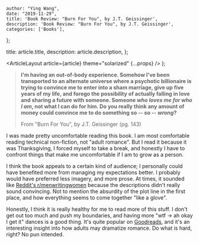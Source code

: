 
    author: "Ying Wang",
    date: "2019-11-29",
    title: 'Book Review: "Burn For You", by J.T. Geissinger',
    description: 'Book Review: "Burn For You", by J.T. Geissinger',
    categories: ['Books'],
};

  title: article.title,
  description: article.description,
};

  <ArticleLayout article={article} theme="solarized" {...props} />
);

> **I'm having an out-of-body experience. Somehow I've been transported to an
> alternate universe where a psychotic billionaire is trying to convince me to
> enter into a sham marriage, give up five years of my life, and forego the
> possibility of actually falling in love and sharing a future with someone.
> Someone _who loves me for who I am_, not what I can do for him. Do you really
> think any amount of money could convince me to do something so -- so --
> _wrong_?**
>
> From "Burn For You", by J.T. Geissinger (pg. 143)

I was made pretty uncomfortable reading this book. I am most comfortable reading
technical non-fiction, not "adult romance". But I read it because it was
Thanksgiving, I forced myself to take a break, and honestly I have to confront
things that make me uncomfortable if I am to grow as a person.

I think the book appeals to a certain kind of audience; I personally could have
benefited more from managing my expectations better. I probably would have
preferred less imagery, and more prose. At times, it sounded like [Reddit's
r/menwritingwomen](https://www.reddit.com/r/menwritingwomen/) because the
descriptions didn't really sound convincing. Not to mention the absurdity of the
plot line in the first place, and how everything seems to come together "like a
glove".

Honestly, I think it is really healthy for me to read more of this stuff. I
don't get out too much and push my boundaries, and having more "wtf -> ah okay I
get it" dances is a good thing. It's quite popular on
[Goodreads](https://www.goodreads.com/book/show/34879621-burn-for-you), and it's
an interesting insight into how adults may dramatize romance. Do what is hard,
right? No pun intended.
